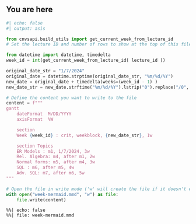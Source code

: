 ## You are here

```python
#| echo: false
#| output: asis

from cnvsapi.build_utils import get_current_week_from_lecture_id
# Set the lecture ID and number of rows to show at the top of this file!

from datetime import datetime, timedelta
week_id = int(get_current_week_from_lecture_id( lecture_id ))

original_date_str = "1/7/2024"
original_date = datetime.strptime(original_date_str, "%m/%d/%Y")
new_date = original_date + timedelta(weeks=(week_id - 1) )
new_date_str = new_date.strftime("%m/%d/%Y").lstrip("0").replace("/0", "/")

# Define the content you want to write to the file
content = f"""
gantt
    dateFormat  M/DD/YYYY
    axisFormat  %W

    section    
    Week {week_id} : crit, weekblock, {new_date_str}, 1w

    section Topics
    ER Models : m1, 1/7/2024, 3w
    Rel. Algebra: m4, after m1, 2w
    Normal forms: m5, after m4, 3w
    SQL : m6, after m5, 4w
    Adv. SQL: m7, after m6, 5w
"""

# Open the file in write mode ('w' will create the file if it doesn't exist or overwrite it if it does)
with open("week-mermaid.mmd", "w") as file:
    file.write(content)
```

```mermaid
%%| echo: false
%%| file: week-mermaid.mmd
```


